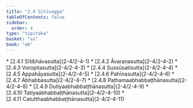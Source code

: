 ```yaml
---
title: "2.4 Sītivagga"
tableOfContents: false
sidebar:
  order: 4
type: "tipitaka"
basket: "su"
book: "a6"
---
```



<DynamicBreadcrumb />



<TableOfContents book="a6" section="2.4">
* [2.4.1 Sītibhāvasutta](2-4/2-4-1)
* [2.4.2 Āvaraṇasutta](2-4/2-4-2)
* [2.4.3 Voropitasutta](2-4/2-4-3)
* [2.4.4 Sussūsatisutta](2-4/2-4-4)
* [2.4.5 Appahāyasutta](2-4/2-4-5)
* [2.4.6 Pahīnasutta](2-4/2-4-6)
* [2.4.7 Abhabbasutta](2-4/2-4-7)
* [2.4.8 Paṭhamaabhabbaṭṭhānasutta](2-4/2-4-8)
* [2.4.9 Dutiyaabhabbaṭṭhānasutta](2-4/2-4-9)
* [2.4.10 Tatiyaabhabbaṭṭhānasutta](2-4/2-4-10)
* [2.4.11 Catutthaabhabbaṭṭhānasutta](2-4/2-4-11)
</TableOfContents>